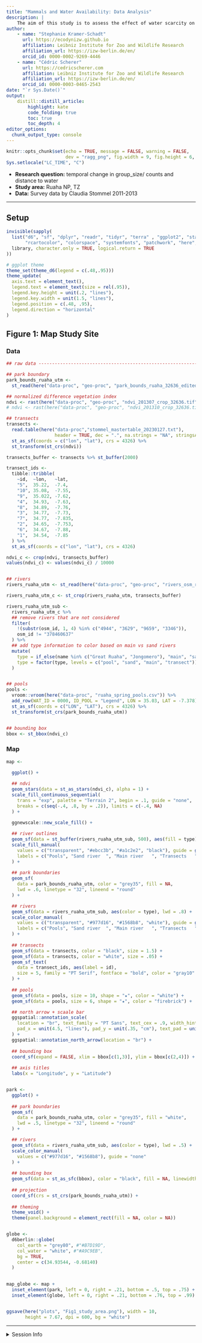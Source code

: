 ```yaml
---
title: "Mammals and Water Availability: Data Analysis" 
description: |
    The aim of this study is to assess the effect of water scarcity on the distribution of an African herbivore guild along the Ruaha River, TZ
author:
    - name: "Stephanie Kramer-Schadt"
      url: https://ecodynizw.github.io  
      affiliation: Leibniz Institute for Zoo and Wildlife Research
      affiliation_url: https://izw-berlin.de/en/
      orcid_id: 0000-0002-9269-4446
    - name: "Cédric Scherer"
      url: https://cedricscherer.com
      affiliation: Leibniz Institute for Zoo and Wildlife Research
      affiliation_url: https://izw-berlin.de/en/
      orcid_id: 0000-0003-0465-2543
date: "`r Sys.Date()`"
output: 
    distill::distill_article:
        highlight: kate     
        code_folding: true  
        toc: true           
        toc_depth: 4        
editor_options: 
  chunk_output_type: console
---
```


```r
knitr::opts_chunk$set(echo = TRUE, message = FALSE, warning = FALSE, 
                      dev = "ragg_png", fig.width = 9, fig.height = 6, dpi = 600, retina = 1)
Sys.setlocale("LC_TIME", "C")
```

* **Research question:** temporal change in group_size/ counts and distance to water
* **Study area:** Ruaha NP, TZ
* **Data:** Survey data by Claudia Stommel 2011-2013

---

## Setup

```r
invisible(sapply(
  list("d6", "sf", "dplyr", "readr", "tidyr", "terra" , "ggplot2", "stars", "ggspatial", 
       "rcartocolor", "colorspace", "systemfonts", "patchwork", "here", "ggdensity"), 
  library, character.only = TRUE, logical.return = TRUE
))

# ggplot theme
theme_set(theme_d6(legend = c(.48,.95)))
theme_update(
  axis.text = element_text(),
  legend.text = element_text(size = rel(.95)),
  legend.key.height = unit(.2, "lines"),
  legend.key.width = unit(1.5, "lines"),
  legend.position = c(.48, .95),
  legend.direction = "horizontal"
)
```


## Figure 1: Map Study Site

### Data

```r
## raw data --------------------------------------------------------------------

## park boundary
park_bounds_ruaha_utm <- 
  st_read(here("data-proc", "geo-proc", "park_bounds_ruaha_32636_edited.gpkg"))

## normalized difference vegetation index
ndvi <- rast(here("data-proc", "geo-proc", "ndvi_201307_crop_32636.tif"))
# ndvi <- rast(here("data-proc", "geo-proc", "ndvi_201310_crop_32636.tif"))

## transects
transects <- 
  read.table(here("data-proc","stommel_mastertable_20230127.txt"), 
                  header = TRUE, dec = ".", na.strings = "NA", stringsAsFactors = TRUE) %>% 
  st_as_sf(coords = c("lon", "lat"), crs = 4326) %>% 
  st_transform(st_crs(ndvi))

transects_buffer <- transects %>% st_buffer(2000)

transect_ids <- 
  tibble::tribble(
    ~id,  ~lon,   ~lat,
    "5",  35.22,  -7.4,
    "10", 35.08,  -7.55,
    "9",  35.022, -7.62,
    "4",  34.93,  -7.63,  
    "8",  34.89,  -7.76,
    "3",  34.77,  -7.73,  
    "7",  34.77,  -7.835,
    "2",  34.65,  -7.753, 
    "6",  34.67,  -7.88,
    "1",  34.54,  -7.85
  ) %>% 
  st_as_sf(coords = c("lon", "lat"), crs = 4326)

ndvi_c <- crop(ndvi, transects_buffer)
values(ndvi_c) <- values(ndvi_c) / 10000


## rivers
rivers_ruaha_utm <- st_read(here("data-proc", "geo-proc", "rivers_osm_ruaha_32636.gpkg"))

rivers_ruaha_utm_c <- st_crop(rivers_ruaha_utm, transects_buffer)

rivers_ruaha_utm_sub <- 
  rivers_ruaha_utm_c %>% 
  ## remove rivers that are not considered
  filter(
    !(substr(osm_id, 1, 4) %in% c("4944", "3629", "9659", "3346")),
    osm_id != "378460637"
  ) %>% 
  ## add type information to color based on main vs sand rivers
  mutate(
    type = if_else(name %in% c("Great Ruaha", "Jongomero"), "main", "sand"),
    type = factor(type, levels = c("pool", "sand", "main", "transect"))
  )


## pools
pools <- 
  vroom::vroom(here("data-proc", "ruaha_spring_pools.csv")) %>% 
  add_row(WAT_ID = 0000, ID_POOL = "Legend", LON = 35.03, LAT = -7.378) %>% 
  st_as_sf(coords = c("LON", "LAT"), crs = 4326) %>% 
  st_transform(st_crs(park_bounds_ruaha_utm))


## bounding box
bbox <- st_bbox(ndvi_c)
```

### Map

```r
map <- 

  ggplot() +
   
  ## ndvi
  geom_stars(data = st_as_stars(ndvi_c), alpha = 1) +
  scale_fill_continuous_sequential(
    trans = "exp", palette = "Terrain 2", begin = .1, guide = "none",
    breaks = c(seq(-.4, .8, by = .2)), limits = c(-.4, NA)
  ) +

  ggnewscale::new_scale_fill() +
  
  ## river outlines
  geom_sf(data = st_buffer(rivers_ruaha_utm_sub, 500), aes(fill = type), lwd = 0) +
  scale_fill_manual(
    values = c("transparent", "#ebcc3b", "#a1c2e2", "black"), guide = guide_legend(reverse = TRUE), 
    labels = c("Pools", "Sand river  ", "Main river   ", "Transects   "), name = NULL, drop = FALSE
  ) +
  
  ## park boundaries
  geom_sf(
    data = park_bounds_ruaha_utm, color = "grey35", fill = NA, 
    lwd = .6, linetype = "32", lineend = "round"
  ) +

  ## rivers
  geom_sf(data = rivers_ruaha_utm_sub, aes(color = type), lwd = .8) +
  scale_color_manual(
    values = c("transparent", "#977d16", "#1568b8", "white"), guide = guide_legend(reverse = TRUE), 
    labels = c("Pools", "Sand river  ", "Main river   ", "Transects   "), name = NULL, drop = FALSE
  ) +
    
  ## transects
  geom_sf(data = transects, color = "black", size = 1.5) +
  geom_sf(data = transects, color = "white", size = .05) +
  geom_sf_text(
    data = transect_ids, aes(label = id), 
    size = 5, family = "PT Serif", fontface = "bold", color = "gray10"
  ) +
  
  ## pools
  geom_sf(data = pools, size = 10, shape = "★", color = "white") +
  geom_sf(data = pools, size = 6, shape = "★", color = "firebrick") +

  ## north arrow + scaale bar
  ggspatial::annotation_scale(
    location = "br", text_family = "PT Sans", text_cex = .9, width_hint = .4,
    pad_x = unit(4.5, "lines"), pad_y = unit(.35, "cm"), text_pad = unit(.35, "cm")
  ) +
  ggspatial::annotation_north_arrow(location = "br") +
  
  ## bounding box
  coord_sf(expand = FALSE, xlim = bbox[c(1,3)], ylim = bbox[c(2,4)]) +
  
  ## axis titles
  labs(x = "Longitude", y = "Latitude")


park <-
  ggplot() +
   
  ## park boundaries
  geom_sf(
    data = park_bounds_ruaha_utm, color = "grey35", fill = "white",
    lwd = .5, linetype = "32", lineend = "round"
  ) +

  ## rivers
  geom_sf(data = rivers_ruaha_utm_sub, aes(color = type), lwd = .5) +
  scale_color_manual(
    values = c("#977d16", "#1568b8"), guide = "none"
  ) +
  
  ## bounding box
  geom_sf(data = st_as_sfc(bbox), color = "black", fill = NA, linewidth = 1.2) +
  
  ## projection
  coord_sf(crs = st_crs(park_bounds_ruaha_utm)) +
  
  ## theming
  theme_void() +
  theme(panel.background = element_rect(fill = NA, color = NA))


globe <- 
  d6berlin::globe(
    col_earth = "grey80", #"#B7D19D",
    col_water = "white", #"#A9C9EB",
    bg = TRUE,
    center = c(34.93544, -0.68140)
  )
  

map_globe <- map + 
  inset_element(park, left = 0, right = .21, bottom = .5, top = .75) +
  inset_element(globe, left = 0, right = .21, bottom = .76, top = .99)


ggsave(here("plots", "Fig1_study_area.png"), width = 10, 
       height = 7.67, dpi = 600, bg = "white") 
```


***

<details><summary>Session Info</summary>

```r
Sys.time()
git2r::repository()
sessionInfo()
```

</details>
